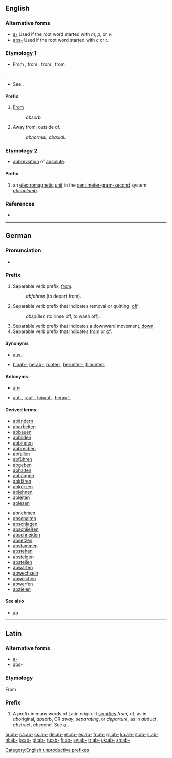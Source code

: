{{also|Appendix:Variations of "ab"}}
==English==

===Alternative forms===
* [[a-]] Used if the root word started with ''m'', ''p'', or ''v''.
* [[abs-]] Used if the root word started with ''c'' or ''t''.

===Etymology 1===
* From {{etyl|ang}} {{term|æf|lang=ang}}, from {{etyl|la}} {{term|ab-|lang=la}}, from {{etyl|grc}} {{term|ἀπό||tr=apó|from|lang=grc}}, from {{etyl|sa}} {{term||||tr=ápa|away|lang=sa}}<ref>{{reference-book
 | last = Dobbie | first = Elliott K. | coauthors = Dunmore, C. William, et al. | editor = Barnhart, Robert K.| title = Chambers Dictionary of Etymology | origyear = 1998 | year = 2004 | publisher = Chambers Harrap Publishers Ltd | location = Edinburgh, Scotland | isbn =0550142304 | pages = 1 }}
</ref>.
* See {{proto|Indo-European|apo-}}. {{rfscript|Deva}}

====Prefix====
{{en-prefix}}

# {{context|non-productive}} [[from|From]]
#: ''absorb''
# {{context|non-productive}} Away from; outside of. 
#: ''abnormal'', ''abaxial''.

===Etymology 2===
* [[abbreviation]] of [[absolute]].

====Prefix====
{{en-prefix}}

# {{physics}} an [[electromagnetic]] [[unit]] in the [[centimeter-gram-second]] system: ''[[abcoulomb]]''.

===References===
<references/>
* {{R:OneLook}}

[[Category:English unproductive prefixes]]

----

==German==
{{rfe|lang=de}}

===Pronunciation===
* {{IPA|[ʔap]|lang=de}}

===Prefix===
{{head|de|prefix}}

# Separable verb prefix, [[from]].
#: ''abfahren'' (to depart from).
# Separable verb prefix that indicates removal or quitting, [[off]].
#: ''abspülen'' (to rinse off, to wash off).
# Separable verb prefix that indicates a downward movement, [[down]].
# Separable verb prefix that indicates [[from]] or [[of]].

====Synonyms====
* {{sense|off}} [[aus-]]
* {{sense|down}} [[hinab-]], [[herab-]], [[runter-]], [[herunter-]], [[hinunter-]]

====Antonyms====
* {{sense|on}} [[an-]]
* {{sense|up}} [[auf-]], [[rauf-]], [[hinauf-]], [[herauf-]]

====Derived terms====
{{der-top}}
* [[abändern]]
* [[abarbeiten]]
* [[abbauen]]
* [[abbilden]]
* [[abbinden]]
* [[abbrechen]]
* [[abfallen]]
* [[abführen]]
* [[abgeben]]
* [[abhalten]]
* [[abhängen]]
* [[abklären]]
* [[abkürzen]]
* [[ablehnen]]
* [[ableiten]]
* [[ablesen]]
{{der-mid}}
* [[abnehmen]]
* [[abschalten]]
* [[abschlagen]]
* [[abschließen]]
* [[abschneiden]]
* [[absetzen]]
* [[abstammen]]
* [[abstehen]]
* [[absteigen]]
* [[abstellen]]
* [[abwarten]]
* [[abwechseln]]
* [[abweichen]]
* [[abwerfen]]
* [[abzielen]]
{{der-bottom}}

====See also====
* [[ab]]

----

==Latin==

===Alternative forms===
* [[a-]]
* [[abs-]]

===Etymology===
From {{term|ab||lang=la|from, of, away from}}

===Prefix===
{{head|la|prefix}}

# A prefix in many words of Latin origin. It [[signifies]] ''from'', ''of'', as in ''ab''original, ''ab''sorb, OR ''away'', ''separating'', or ''departure'', as in ''ab''duct, ''abs''tract, ''abs''cond. See [[a-#Latin|a-]].

[[ar:ab-]]
[[ca:ab-]]
[[cs:ab-]]
[[de:ab-]]
[[et:ab-]]
[[es:ab-]]
[[fr:ab-]]
[[gl:ab-]]
[[ko:ab-]]
[[it:ab-]]
[[li:ab-]]
[[nl:ab-]]
[[ja:ab-]]
[[pt:ab-]]
[[ru:ab-]]
[[fi:ab-]]
[[sv:ab-]]
[[tr:ab-]]
[[uk:ab-]]
[[zh:ab-]]